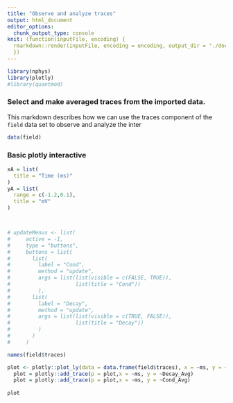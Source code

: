 ```yaml
---
title: "Observe and analyze traces"
output: html_document
editor_options: 
  chunk_output_type: console
knit: (function(inputFile, encoding) {
  rmarkdown::render(inputFile, encoding = encoding, output_dir = "./doc")
  })
---
```


```r
library(nphys)
library(plotly)
#library(quantmod)
```

### Select and make averaged traces from the imported data.

This markdown describes how we can use the traces component of the `field` data set to observe and analyze the inter

```r
data(field)
```

### Basic plotly interactive

```r

xA = list(
  title = "Time (ms)"
)
yA = list(
  range = c(-1.2,0.1),
  title = "mV"
)



# updateMenus <- list(
#     active = -1,
#     type = "buttons",
#     buttons = list(
#       list(
#         label = "Cond",
#         method = "update",
#         args = list(list(visible = c(FALSE, TRUE)),
#                     list(title = "Cond"))
#         ),
#       list(
#         label = "Decay",
#         method = "update",
#         args = list(list(visible = c(TRUE, FALSE)),
#                     list(title = "Decay"))
#         )
#       )
#     )

names(field$traces)

plot <- plotly::plot_ly(data = data.frame(field$traces), x = ~ms, y = ~Bl_Avg, type = "scatter", mode = "markers")
  plot = plotly::add_trace(p = plot,x = ~ms, y = ~Decay_Avg)
  plot = plotly::add_trace(p = plot,x = ~ms, y = ~Cond_Avg)
      
plot

```











